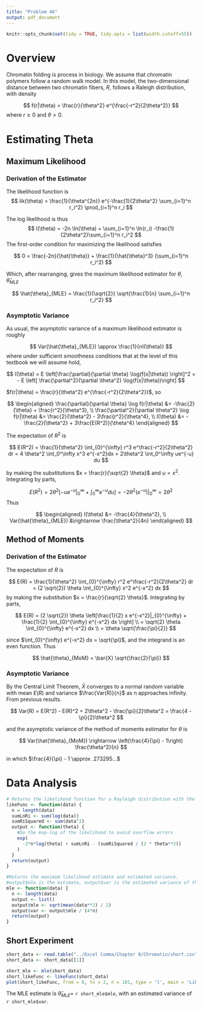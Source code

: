 ```yaml
---
title: "Problem 46"
output: pdf_document
---
```


```r
knitr::opts_chunk$set(tidy = TRUE, tidy.opts = list(width.cutoff=55))
```

# Overview

Chromatin folding is process in biology. We assume that chromatin polymers follow a random walk model. In this model, the two-dimensional distance between two chromatin fibers, $R$, follows a Raleigh distribution, with density

$$
f(r|\theta) = \frac{r}{\theta^2} e^{\frac{-r^2}{2\theta^2}}
$$
where $r \geq 0$ and $\theta > 0$.

# Estimating Theta

## Maximum Likelihood

### Derivation of the Estimator

The likelihood function is
$$
lik(\theta) = \frac{1}{\theta^{2n}}
  e^{-\frac{1}{2\theta^2} \sum_{i=1}^n r_i^2}
  \prod_{i=1}^n r_i
$$

The log likelihood is thus
$$
l(\theta) = -2n \ln(\theta) + \sum_{i=1}^n \ln(r_i)
  -\frac{1}{2\theta^2}\sum_{i=1}^n r_i^2
$$
The first-order condition for maximizing the likelihood satisfies

$$
0 = \frac{-2n}{\hat{\theta}} + \frac{1}{\hat{\theta}^3} (\sum_{i=1}^n r_i^2)
$$

Which, after rearranging, gives the maximum likelihood estimator for $\theta$, $\hat{\theta}_{MLE}$

$$
\hat{\theta}_{MLE} = \frac{1}{\sqrt{2}} \sqrt{\frac{1}{n} \sum_{i=1}^n r_i^2}
$$

### Asymptotic Variance

As usual, the asymptotic variance of a maximum likelihood estimator is roughly

$$
Var(\hat{\theta}_{MLE}) \approx \frac{1}{nI(\theta)}
$$
where under sufficient smoothness conditions that at the level of this textbook we will assume hold,

$$
I(\theta) = E \left[\frac{\partial}{\partial \theta} \log(f(x|\theta)) \right]^2
= - E \left[ \frac{\partial^2}{\partial \theta^2} \log(f(x|\theta))\right] 
$$

$f(r|\theta) = \frac{r}{\theta^2} e^{\frac{-r^2}{2\theta^2}}$, so

$$
\begin{aligned}
\frac{\partial}{\partial \theta} \log f(r|\theta) &= -\frac{2}{\theta} + \frac{r^2}{\theta^3}, \\
\frac{\partial^2}{\partial \theta^2} \log f(r|\theta) &= \frac{2}{\theta^2} - 3\frac{r^2}{\theta^4}, \\
I(\theta) &= -\frac{2}{\theta^2} + 3\frac{E(R^2)}{\theta^4}
\end{aligned}
$$

The expectation of $R^2$ is

$$
E(R^2) = \frac{1}{\theta^2} \int_{0}^{\infty} r^3 e^\frac{-r^2}{2\theta^2} dr = 4 \theta^2 \int_0^\infty x^3 e^{-x^2}dx = 2\theta^2 \int_0^\infty ue^{-u} du 
$$

by making the substitutions $x = \frac{r}{\sqrt{2} \theta}$ and $u = x^2$. Integrating by parts,

$$
E(R^2) = 2\theta^2 \left[ 
-ue^{-u} |_0^\infty + \int_0^\infty e^{-u} du\right]
= -2\theta^2(e^{-u})|_0^\infty = 2\theta^2
$$
Thus

$$
\begin{aligned}
I(\theta) &= -\frac{4}{\theta^2}, \\
Var(\hat{\theta}_{MLE}) &\rightarrow \frac{\theta^2}{4n}
\end{aligned}
$$

## Method of Moments

### Derivation of the Estimator

The expectation of $R$ is

$$
E(R) = \frac{1}{\theta^2} \int_{0}^{\infty} r^2 e^\frac{-r^2}{2\theta^2} dr 
= (2 \sqrt{2}) \theta \int_{0}^{\infty} x^2 e^{-x^2} dx
$$
by making the substitution $x = \frac{r}{\sqrt{2} \theta}$. Integrating by parts,

$$
E(R) = (2 \sqrt{2}) \theta \left[\frac{1}{2} x e^{-x^2}|_{0}^{\infty} 
+ \frac{1}{2} \int_{0}^{\infty} e^{-x^2} dx \right] \\
= \sqrt{2} \theta \int_{0}^{\infty} e^{-x^2} dx \\
= \theta \sqrt{\frac{\pi}{2}}
$$

since $\int_{0}^{\infty} e^{-x^2} dx = \sqrt{\pi}$, and the integrand is an even function. Thus

$$
\hat{\theta}_{MoM} = \bar{X} \sqrt{\frac{2}{\pi}}
$$

### Asymptotic Variance

By the Central Limit Theorem, $\bar{X}$ converges to a normal random variable with mean $E(R)$ and variance $\frac{Var(R)}{n}$ as n approaches infinity. From previous results.

$$
Var(R) = E(R^2) - E(R)^2 = 2\theta^2 - \frac{\pi}{2}\theta^2 = \frac{4 - \pi}{2}\theta^2
$$

and the asymptotic variance of the method of moments estimator for $\theta$ is

$$
Var(\hat{\theta}_{MoM}) \rightarrow \left(\frac{4}{\pi} - 1\right) \frac{\theta^2}{n}
$$

in which $\frac{4}{\pi} - 1 \approx .273295...$

# Data Analysis

```r
# Returns the likelihood function for a Rayleigh distribution with the given data (formatted as a vector).
likeFunc <- function(data) {
  n = length(data)
  sumLnRi <- sum(log(data))
  sumRiSquared <- sum(data^2)
  output <- function(theta) {
    #Do the exp-log of the likelihood to avoid overflow errors
    exp(
      -2*n*log(theta) + sumLnRi - (sumRiSquared / (2 * theta**2))
    )
  }
  return(output)
}

#Returns the maximum likelihood estimate and estimated variance.
#output$mle is the estimate, output$var is the estimated variance of the MLE estimator
mle <- function(data) {
  n <- length(data)
  output <- list()
  output$mle <- sqrt(mean(data**2) / 2)
  output$var <- output$mle / (4*n)
  return(output)
}
```

## Short Experiment

```r
short_data <- read.table("../Excel Comma/Chapter 8/Chromatin/short.csv", quote="\"", comment.char="")
short_data <- short_data[[1]]
```

```r
short_mle <- mle(short_data)
short_likeFunc <- likeFunc(short_data)
plot(short_likeFunc, from = 0, to = 2, n = 101, type = 'l', main = 'Likelihood Function for the Short Experimental Data', xlab = 'Theta', ylab = 'Probability')
```

The MLE estimate is $\hat{\theta}_{MLE} =$ `r short_mle$mle`, with an estimated variance of `r short_mle$var`.
